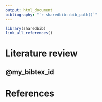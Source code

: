```yaml
---
output: html_document
bibliography: "`r sharedbib::bib_path()`"
---
```


```r
library(sharedbib)
link_all_references()
```


# Literature review

## @my_bibtex_id


# References
